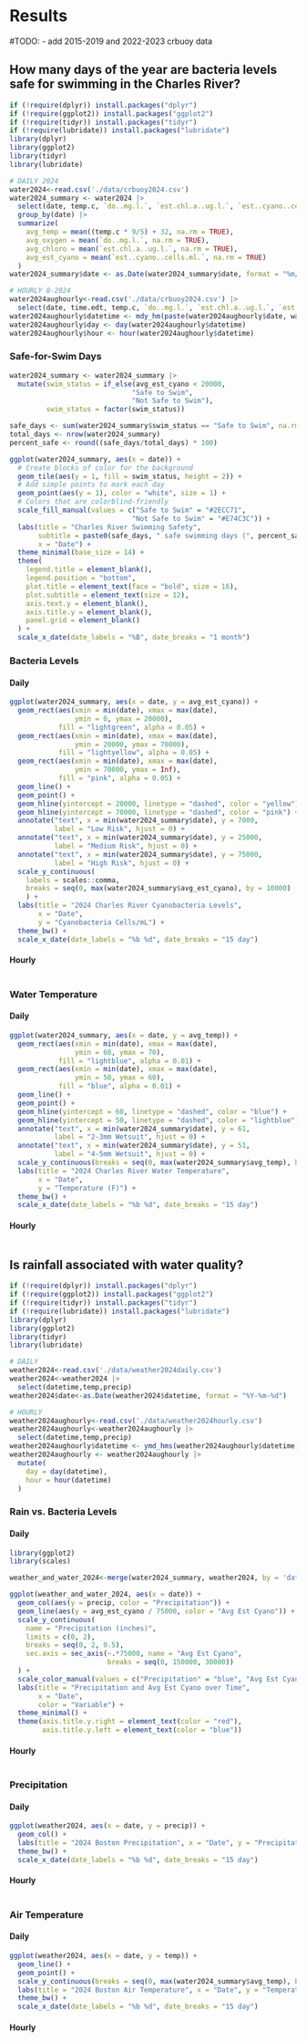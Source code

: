 # Results

#TODO: 
 - add 2015-2019 and 2022-2023 crbuoy data
 
## How many days of the year are bacteria levels safe for swimming in the Charles River?

```r
if (!require(dplyr)) install.packages("dplyr")
if (!require(ggplot2)) install.packages("ggplot2")
if (!require(tidyr)) install.packages("tidyr")
if (!require(lubridate)) install.packages("lubridate")
library(dplyr)
library(ggplot2)
library(tidyr)
library(lubridate)

# DAILY 2024
water2024<-read.csv('./data/crbuoy2024.csv')
water2024_summary <- water2024 |> 
  select(date, temp.c, `do..mg.l.`, `est.chl.a..ug.l.`, `est..cyano..cells.ml.`) |> 
  group_by(date) |> 
  summarize(
    avg_temp = mean((temp.c * 9/5) + 32, na.rm = TRUE), 
    avg_oxygen = mean(`do..mg.l.`, na.rm = TRUE),
    avg_chloro = mean(`est.chl.a..ug.l.`, na.rm = TRUE),
    avg_est_cyano = mean(`est..cyano..cells.ml.`, na.rm = TRUE)
  )
water2024_summary$date <- as.Date(water2024_summary$date, format = "%m/%d/%Y")

# HOURLY 8-2024
water2024aughourly<-read.csv('./data/crbuoy2024.csv') |> 
  select(date, time.edt, temp.c, `do..mg.l.`, `est.chl.a..ug.l.`, `est..cyano..cells.ml.`)
water2024aughourly$datetime <- mdy_hm(paste(water2024aughourly$date, water2024aughourly$time.edt))
water2024aughourly$day <- day(water2024aughourly$datetime)
water2024aughourly$hour <- hour(water2024aughourly$datetime)
```

### Safe-for-Swim Days
```r
water2024_summary <- water2024_summary |>
  mutate(swim_status = if_else(avg_est_cyano < 20000,
                              "Safe to Swim", 
                              "Not Safe to Swim"),
         swim_status = factor(swim_status))

safe_days <- sum(water2024_summary$swim_status == "Safe to Swim", na.rm = TRUE)
total_days <- nrow(water2024_summary)
percent_safe <- round((safe_days/total_days) * 100)

ggplot(water2024_summary, aes(x = date)) +
  # Create blocks of color for the background
  geom_tile(aes(y = 1, fill = swim_status, height = 2)) +
  # Add simple points to mark each day
  geom_point(aes(y = 1), color = "white", size = 1) +
  # Colors that are colorblind-friendly
  scale_fill_manual(values = c("Safe to Swim" = "#2ECC71", 
                              "Not Safe to Swim" = "#E74C3C")) +
  labs(title = "Charles River Swimming Safety",
       subtitle = paste0(safe_days, " safe swimming days (", percent_safe, "% of season)"),
       x = "Date") +
  theme_minimal(base_size = 14) +
  theme(
    legend.title = element_blank(),
    legend.position = "bottom",
    plot.title = element_text(face = "bold", size = 16),
    plot.subtitle = element_text(size = 12),
    axis.text.y = element_blank(),
    axis.title.y = element_blank(),
    panel.grid = element_blank()
  ) +
  scale_x_date(date_labels = "%B", date_breaks = "1 month")
```

### Bacteria Levels
#### Daily
```r
ggplot(water2024_summary, aes(x = date, y = avg_est_cyano)) +
  geom_rect(aes(xmin = min(date), xmax = max(date), 
                ymin = 0, ymax = 20000), 
            fill = "lightgreen", alpha = 0.05) +
  geom_rect(aes(xmin = min(date), xmax = max(date), 
                ymin = 20000, ymax = 70000), 
            fill = "lightyellow", alpha = 0.05) +
  geom_rect(aes(xmin = min(date), xmax = max(date), 
                ymin = 70000, ymax = Inf), 
            fill = "pink", alpha = 0.05) +
  geom_line() +
  geom_point() +
  geom_hline(yintercept = 20000, linetype = "dashed", color = "yellow") +
  geom_hline(yintercept = 70000, linetype = "dashed", color = "pink") +
  annotate("text", x = min(water2024_summary$date), y = 7000, 
           label = "Low Risk", hjust = 0) +
  annotate("text", x = min(water2024_summary$date), y = 25000, 
           label = "Medium Risk", hjust = 0) +
  annotate("text", x = min(water2024_summary$date), y = 75000, 
           label = "High Risk", hjust = 0) +
  scale_y_continuous(
    labels = scales::comma, 
    breaks = seq(0, max(water2024_summary$avg_est_cyano), by = 10000)
    ) +
  labs(title = "2024 Charles River Cyanobacteria Levels", 
       x = "Date", 
       y = "Cyanobacteria Cells/mL") +
  theme_bw() +
  scale_x_date(date_labels = "%b %d", date_breaks = "15 day")
```

#### Hourly
```r

```

### Water Temperature

#### Daily
```r
ggplot(water2024_summary, aes(x = date, y = avg_temp)) +
  geom_rect(aes(xmin = min(date), xmax = max(date), 
                ymin = 60, ymax = 70), 
            fill = "lightblue", alpha = 0.01) +
  geom_rect(aes(xmin = min(date), xmax = max(date), 
                ymin = 50, ymax = 60), 
            fill = "blue", alpha = 0.01) +
  geom_line() +
  geom_point() +
  geom_hline(yintercept = 60, linetype = "dashed", color = "blue") +
  geom_hline(yintercept = 50, linetype = "dashed", color = "lightblue") +
  annotate("text", x = min(water2024_summary$date), y = 61, 
           label = "2-3mm Wetsuit", hjust = 0) +
  annotate("text", x = min(water2024_summary$date), y = 51, 
           label = "4-5mm Wetsuit", hjust = 0) +
  scale_y_continuous(breaks = seq(0, max(water2024_summary$avg_temp), by = 5)) +
  labs(title = "2024 Charles River Water Temperature", 
       x = "Date", 
       y = "Temperature (F)") +
  theme_bw() +
  scale_x_date(date_labels = "%b %d", date_breaks = "15 day")
```

#### Hourly
```r

```


## Is rainfall associated with water quality?
```r
if (!require(dplyr)) install.packages("dplyr")
if (!require(ggplot2)) install.packages("ggplot2")
if (!require(tidyr)) install.packages("tidyr")
if (!require(lubridate)) install.packages("lubridate")
library(dplyr)
library(ggplot2)
library(tidyr)
library(lubridate)

# DAILY
weather2024<-read.csv('./data/weather2024daily.csv')
weather2024<-weather2024 |> 
  select(datetime,temp,precip)
weather2024$date<-as.Date(weather2024$datetime, format = "%Y-%m-%d")

# HOURLY
weather2024aughourly<-read.csv('./data/weather2024hourly.csv')
weather2024aughourly<-weather2024aughourly |> 
  select(datetime,temp,precip)
weather2024aughourly$datetime <- ymd_hms(weather2024aughourly$datetime)
weather2024aughourly <- weather2024aughourly |>
  mutate(
    day = day(datetime),
    hour = hour(datetime)
  )
```

### Rain vs. Bacteria Levels

#### Daily
```r
library(ggplot2)
library(scales)

weather_and_water_2024<-merge(water2024_summary, weather2024, by = 'date')

ggplot(weather_and_water_2024, aes(x = date)) +
  geom_col(aes(y = precip, color = "Precipitation")) +
  geom_line(aes(y = avg_est_cyano / 75000, color = "Avg Est Cyano")) +
  scale_y_continuous(
    name = "Precipitation (inches)",
    limits = c(0, 2),
    breaks = seq(0, 2, 0.5),
    sec.axis = sec_axis(~.*75000, name = "Avg Est Cyano", 
                        breaks = seq(0, 150000, 30000))
  ) +
  scale_color_manual(values = c("Precipitation" = "blue", "Avg Est Cyano" = "red")) +
  labs(title = "Precipitation and Avg Est Cyano over Time",
       x = "Date",
       color = "Variable") +
  theme_minimal() +
  theme(axis.title.y.right = element_text(color = "red"),
        axis.title.y.left = element_text(color = "blue"))

```

#### Hourly
```r

```

### Precipitation

#### Daily
```r
ggplot(weather2024, aes(x = date, y = precip)) +
  geom_col() +
  labs(title = "2024 Boston Precipitation", x = "Date", y = "Precipitation (inches)") +
  theme_bw() +
  scale_x_date(date_labels = "%b %d", date_breaks = "15 day") 
```

#### Hourly
```r

```

### Air Temperature

#### Daily
```r
ggplot(weather2024, aes(x = date, y = temp)) +
  geom_line() +
  geom_point() +
  scale_y_continuous(breaks = seq(0, max(water2024_summary$avg_temp), by = 5)) +
  labs(title = "2024 Boston Air Temperature", x = "Date", y = "Temperature (F)") +
  theme_bw() +
  scale_x_date(date_labels = "%b %d", date_breaks = "15 day") 
```

#### Hourly
```r

```

